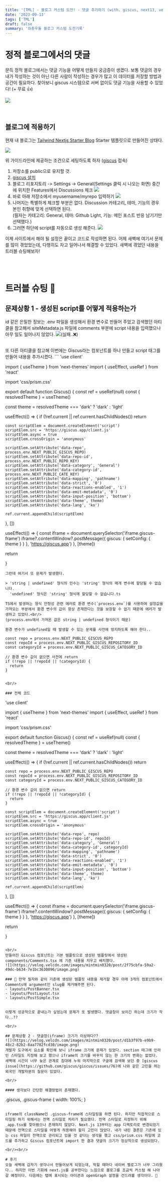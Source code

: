 ```yaml
---
title: '[TML] - 블로그 커스텀 도전! - 댓글 추가하기 (with. giscus, next13, vercel, tailwind)'
date: '2023-09-13'
tags: ['TML']
draft: false
summary: '좌충우돌 블로그 커스텀 도전기록'
---
```


# 정적 블로그에서의 댓글
문득 정적 블로그에서는 댓글 기능을 어떻게 만들지 궁금증이 생겼다. 보통 댓글의 경우 내가 작성하는 것이 아닌 다른 사람이 작성하는 경우가 많고 이 데이터를 저장할 방법과 공간이 필요하다. 찾아보니 giscus 시스템으로 서버 없이도 댓글 기능을 사용할 수 있었다! (+ 무료 👍)

![](https://velog.velcdn.com/images/mintmin0320/post/8e593166-46b5-45da-bac7-61d29fff2a1e/image.png)


<br/>

## 블로그에 적용하기
현재 내 블로그는 [Tailwind Nextjs Starter Blog](https://github.com/timlrx/tailwind-nextjs-starter-blog) Starter 템플릿으로 만들어진 상태다. 

![](https://velog.velcdn.com/images/mintmin0320/post/2a0054db-2758-4bee-ac0e-a919c976e7a7/image.png)

위 가이드라인에 제공하는 조건으로 세팅하도록 하자 ([giscus](https://giscus.app/ko) 접속)
1. 저장소를 public으로 유지할 것.
2. [giscus 설치](https://github.com/apps/giscus)
3. 블로그 리포지토리 -> Settings -> General(Settings 클릭 시 나오는 화면) 중간에 위치한 Features에서 Discussions 체크
![](https://velog.velcdn.com/images/mintmin0320/post/10e69f27-83d0-4cc4-ae76-8f09a1227fa8/image.png)
4. 바로 아래 저장소에서 myusername/myrepo 입력하기
![](https://velog.velcdn.com/images/mintmin0320/post/1121b7f5-07a7-4616-97c2-feb4841e6f8c/image.png)
5. 나머지는 특별하게 체크할 부분은 없다. Discussion 카테고리, 테마, 기능의 경우 본인 취향에 맞게 선택하면 된다.<br/>
(필자는 카테고리: General, 테마: Github Light, 기능: 메인 포스트 반응 남기기만 선택했다.)
6. 그러면 하단에 script를 자동으로 생성 해준다.
![](https://velog.velcdn.com/images/mintmin0320/post/db560673-09cb-406f-887a-3f97a5aaf059/image.png)

이제 사이트에서 해야 될 설정은 끝이고 코드로 작성하면 된다. 어제 새벽에 여기서 문제를 많이 겪었었는데, 다행히도 자고 일어나서 해결할 수 있었다. 새벽에 겪었던 내용을 트러블 슈팅해보자!

<br/><br/>

# 트러블 슈팅 🚀
## 문제상황 1 - 생성된 script를 어떻게 적용하는가
id 같은 은밀한 정보는 .env 파일을 생성해서 환경 변수로 만들어 주었고 검색했던 아티클을 참고해서 siteMetadata.js 파일에 comments 부분에 script 내용을 입력했으나 아무 일도 일어나지 않았다. 
![](https://velog.velcdn.com/images/mintmin0320/post/65cf56c5-b99c-476b-b026-3820f65e299d/image.png)(실패..❌)

<br/>
또 다른 아티클을 참고해 이번에는 Giscus라는 컴포넌트를 하나 만들고 script 태그를 만들어 내용을 추가시켰다. 
```
'use client'

import { useTheme } from 'next-themes'
import { useEffect, useRef } from 'react'

import 'css/prism.css'

export default function Giscus() {
  const ref = useRef<HTMLDivElement>(null)
  const { resolvedTheme } = useTheme()

  const theme = resolvedTheme === 'dark' ? 'dark' : 'light'

useEffect(() => {
    if (!ref.current || ref.current.hasChildNodes()) return

    const scriptElem = document.createElement('script')
    scriptElem.src = 'https://giscus.app/client.js'
    scriptElem.async = true
    scriptElem.crossOrigin = 'anonymous'

    scriptElem.setAttribute('data-repo', process.env.NEXT_PUBLIC_GISCUS_REPO)
    scriptElem.setAttribute('data-repo-id', process.env.NEXT_PUBLIC_REPO_KEY)
    scriptElem.setAttribute('data-category', 'General')
    scriptElem.setAttribute('data-category-id', process.env.NEXT_PUBLIC_CATE_KEY)
    scriptElem.setAttribute('data-mapping', 'pathname')
    scriptElem.setAttribute('data-strict', '0')
    scriptElem.setAttribute('data-reactions-enabled', '1')
    scriptElem.setAttribute('data-emit-metadata', '0')
    scriptElem.setAttribute('data-input-position', 'bottom')
    scriptElem.setAttribute('data-theme', theme)
    scriptElem.setAttribute('data-lang', 'ko')

    ref.current.appendChild(scriptElem)
  }, [])

  useEffect(() => {
    const iframe = document.querySelector<HTMLIFrameElement>('iframe.giscus-frame')
    iframe?.contentWindow?.postMessage({ giscus: { setConfig: { theme } } }, 'https://giscus.app')
  }, [theme])

  return <section ref={ref} />
}
```
그런데 여기서 또 문제가 발생했다.

> 'string | undefined' 형식의 인수는 'string' 형식의 매개 변수에 할당될 수 없습니다.
  'undefined' 형식은 'string' 형식에 할당할 수 없습니다.ts

TS에서 발생하는 형식 안정성 관련 에러로 환경 변수(`process.env`)를 사용하여 설정값을 가져오는 부분에서 환경 변수의 값이 항상 존재한다는 것을 보장할 수 없기 때문에 에러가 발생하고 있었다.<br/>
(process.env에서 가져온 값은 string | undefined 형식이기 때문)

환경 변수가 undefined일 때 발생할 수 있는 문제를 사전에 방지하도록 해야 한다..
```
    const repo = process.env.NEXT_PUBLIC_GISCUS_REPO
    const repoId = process.env.NEXT_PUBLIC_GISCUS_REPOSITORY_ID
    const categoryId = process.env.NEXT_PUBLIC_GISCUS_CATEGORY_ID

    // 환경 변수 값이 없으면 사전에 return
    if (!repo || !repoId || !categoryId) {
      return
    }
```

<br/>

### 전체 코드

```
'use client'

import { useTheme } from 'next-themes'
import { useEffect, useRef } from 'react'

import 'css/prism.css'

export default function Giscus() {
  const ref = useRef<HTMLDivElement>(null)
  const { resolvedTheme } = useTheme()

  const theme = resolvedTheme === 'dark' ? 'dark' : 'light'

  useEffect(() => {
    if (!ref.current || ref.current.hasChildNodes()) return

    const repo = process.env.NEXT_PUBLIC_GISCUS_REPO
    const repoId = process.env.NEXT_PUBLIC_GISCUS_REPOSITORY_ID
    const categoryId = process.env.NEXT_PUBLIC_GISCUS_CATEGORY_ID

    // 환경 변수 값이 없으면 return
    if (!repo || !repoId || !categoryId) {
      return
    }

    const scriptElem = document.createElement('script')
    scriptElem.src = 'https://giscus.app/client.js'
    scriptElem.async = true
    scriptElem.crossOrigin = 'anonymous'

    scriptElem.setAttribute('data-repo', repo)
    scriptElem.setAttribute('data-repo-id', repoId)
    scriptElem.setAttribute('data-category', 'General')
    scriptElem.setAttribute('data-category-id', categoryId)
    scriptElem.setAttribute('data-mapping', 'pathname')
    scriptElem.setAttribute('data-strict', '0')
    scriptElem.setAttribute('data-reactions-enabled', '1')
    scriptElem.setAttribute('data-emit-metadata', '0')
    scriptElem.setAttribute('data-input-position', 'bottom')
    scriptElem.setAttribute('data-theme', theme)
    scriptElem.setAttribute('data-lang', 'ko')

    ref.current.appendChild(scriptElem)
  }, [])

  useEffect(() => {
    const iframe = document.querySelector<HTMLIFrameElement>('iframe.giscus-frame')
    iframe?.contentWindow?.postMessage({ giscus: { setConfig: { theme } } }, 'https://giscus.app')
  }, [theme])

  return <section ref={ref} />
}
```

<br/>
만들어진 Giscus 컴포넌트는 기본 템플릿으로 생성된 템플릿에서 생성된 components/Comments.tsx 에 기존 내용을 지우고 배치했다. 
![](https://velog.velcdn.com/images/mintmin0320/post/2f75cbfa-59a2-49dc-b634-7e1bc3630096/image.png)

### 📌 만약 필자와 같이 기존에 생성된 템플릿 내용을 제거할 경우 아래 3개의 컴포넌트에서 Comments에 argument인 slug를 제거해주면 된다.
- layouts/PostBanner.tsx
- layouts/PostLayout.tsx
- layouts/PostSimple.tsx


이렇게 성공적으로 끝내는가 싶었는데 문제가 또 발생했다. 댓글창이 보이긴 하는데 크기가 작다..??

<br/>

## 문제상황 2 - 댓글창(iframe) 크기가 이상하다??
![](https://velog.velcdn.com/images/mintmin0320/post/d1b3f97b-e9b9-48c2-82b2-8aa7782fcd30/image.png)
개발자 도구에서 요소를 확인해 보니 iframe 크기에 문제가 있었다. section 태그에 인라인 스타일도 지정해 보고 했으나 iframe의 크기를 바꾸지 않는 한 크기의 변화는 없었다. 새벽에 시간이 너무 늦은 관계로 침대에 누워 마지막으로 구글에 검색해 보던 중 [giscus issue](https://github.com/giscus/giscus/issues/76)에 나와 같은 고민을 하는 외국인 개발자분의 질문이 있었다.

<br/>

#### 생각보다 간단한 해결방법이 존재했다.
```
.giscus, .giscus-frame {
    width: 100%;
}
```

iframe의 className인 .giscus-frame에 스타일링을 하면 된다. 하지만 직접적으로 스타일링 하기 위해서는 전역 스타일로 처리가 필요했다. 전역 스타일로 지정하기 위해 _app.tsx를 찾아봤으나 존재하지 않았다. Next.js 13부터는 app 디렉토리로 변경되었기 때문에 전역으로 스타일을 어떻게 적용해야 할지 고민이 많았다. 내가 내린 결론은 기존에 있는 css 파일이 전역으로 관리되고 있을 것 같다는 생각을 했고 css/prism.css 파일에 코드를 추가하고 Giscus 컴포넌트에 import 한 결과 댓글의 크기가 정상적으로 생성되었다.

<br/><br/>

# 후기
오늘 새벽에 갑자기 생각나서 만들어보게 되었는데, 막힐 때마다 네이버 벨로그가 너무 그리웠다.. 하지만 이번 기회에 next.js를 공부한다는 느낌으로 블로그를 조금씩 커스텀 해 나아갈 예정이다. 다음에는 탭에 표시되는 아이콘과 openGraph 설정을 건드려볼 생각이다. 🧐

